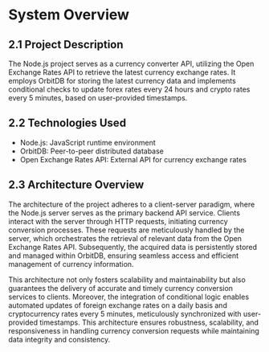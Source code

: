# System Overview

## 2.1 Project Description
The Node.js project serves as a currency converter API, utilizing the Open Exchange Rates API to retrieve the latest currency exchange rates. It employs OrbitDB for storing the latest currency data and implements conditional checks to update forex rates every 24 hours and crypto rates every 5 minutes, based on user-provided timestamps.

## 2.2 Technologies Used

- Node.js: JavaScript runtime environment
- OrbitDB: Peer-to-peer distributed database
- Open Exchange Rates API: External API for currency exchange rates

## 2.3 Architecture Overview
The architecture of the project adheres to a client-server paradigm, where the Node.js server serves as the primary backend API service. Clients interact with the server through HTTP requests, initiating currency conversion processes. These requests are meticulously handled by the server, which orchestrates the retrieval of relevant data from the Open Exchange Rates API. Subsequently, the acquired data is persistently stored and managed within OrbitDB, ensuring seamless access and efficient management of currency information.

This architecture not only fosters scalability and maintainability but also guarantees the delivery of accurate and timely currency conversion services to clients. Moreover, the integration of conditional logic enables automated updates of foreign exchange rates on a daily basis and cryptocurrency rates every 5 minutes, meticulously synchronized with user-provided timestamps. This architecture ensures robustness, scalability, and responsiveness in handling currency conversion requests while maintaining data integrity and consistency.
